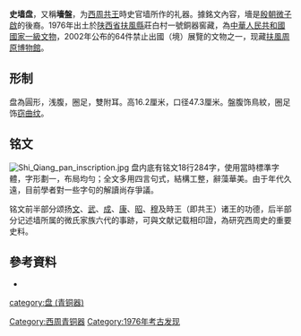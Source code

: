{{禁止出国(境)展览文物 |
图片 = Shi Qiang pan.jpg|
名称 = 史墙盘 |
时代 = [[西周|西周]] |
出土 = [[陝西省|陝西省]][[扶風縣|扶風縣]]（1976年）|
现藏 = [[扶風周原博物館|扶風周原博物館]] |
登录 = 2002年 |
}}
'''史墙盘'''，又稱'''墻盤'''，为[[西周|西周]][[周共王|共王]]時史官墙所作的礼器。據銘文內容，墻是[[商朝|殷朝]][[微子|微子啟]]的後裔。1976年出土於[[陕西省|陕西省]][[扶風縣|扶風縣]]莊白村一號銅器窖藏，為[[中華人民共和國|中華人民共和國]][[國家一級文物|國家一級文物]]，2002年公布的64件禁止出國（境）展覽的文物之一，现藏[[扶風周原博物館|扶風周原博物館]]。

==形制==
盘為圓形，浅腹，圈足，雙附耳。高16.2厘米，口径47.3厘米。盤腹饰鳥紋，圈足饰[[窃曲纹|窃曲纹]]。

==铭文==
[[File:Shi_Qiang_pan_inscription.jpg|thumb]]
<!--銘文圖片左右顛倒，請更正。-->
盘内底有铭文18行284字，使用當時標準字體，字形劃一，布局均勻；全文多用四言句式，結構工整，辭藻華美。由于年代久遠，目前學者對一些字句的解讀尚存爭議。

铭文前半部分颂扬[[周文王|文]]、[[周武王|武]]、[[周成王|成]]、[[周康王|康]]、[[周昭王|昭]]、[[周穆王|穆]]及時王（即共王）诸王的功德，后半部分记述墙所属的微氏家族六代的事跡，可與文献记载相印證，為研究西周史的重要史料。

==參考資料==
{{維基文庫|史牆盤銘文}}
*{{zh}}{{cite web|url=http://www.yingbishufa.com/ldbt/0007.HTM|title=史墙盘銘文拓片及簡介</span>|publisher=中國硬筆書法在線|date=|accessdate=2009-04-08|deadurl=yes|archiveurl=https://web.archive.org/web/20090217142633/http://yingbishufa.com/ldbt/0007.HTM|archivedate=2009-02-17}}

{{禁止出境展览文物索引}}

[[category:盘_(青铜器)|category:盘 (青铜器)]]
[[Category:西周青铜器|Category:西周青铜器]]
[[Category:1976年考古发现|Category:1976年考古发现]]